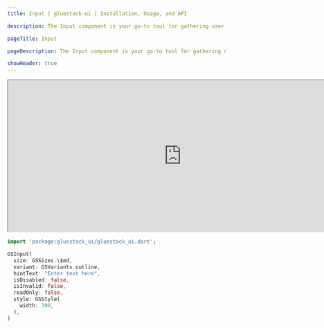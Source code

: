 ```yaml
---
title: Input | gluestack-ui | Installation, Usage, and API

description: The Input component is your go-to tool for gathering user input in a sleek and user-friendly text field. Whether you're designing a simple login form or a complex search feature, this component has got you covered.

pageTitle: Input

pageDescription: The Input component is your go-to tool for gathering user input in a sleek and user-friendly text field. Whether you're designing a simple login form or a complex search feature, this component has got you covered.

showHeader: true
---
```



<Meta title="Components/Forms/Input" />

<iframe
  src="http://localhost:64228/#/inputPreview"
  title="Example"
  width="800"
  height="350"
></iframe>

```dart
import 'package:gluestack_ui/gluestack_ui.dart';

GSInput(
  size: GSSizes.\$md,
  variant: GSVariants.outline,
  hintText: "Enter text here",
  isDisabled: false,
  isInvalid: false,
  readOnly: false,
  style: GSStyle(
    width: 300,
  ),
)
```
